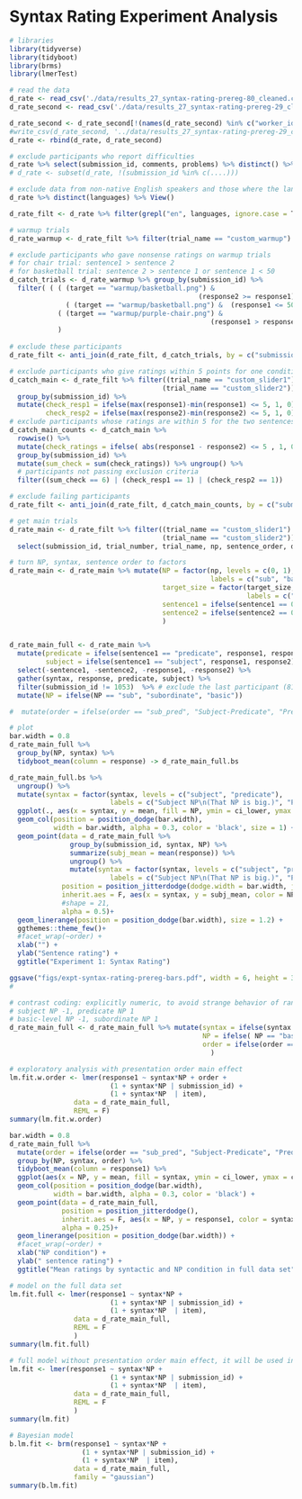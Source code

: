 # Syntax Rating Experiment Analysis

``` r
# libraries
library(tidyverse)
library(tidyboot)
library(brms)
library(lmerTest)
```

``` r
# read the data
d_rate <- read_csv('./data/results_27_syntax-rating-prereg-80_cleaned.csv')
d_rate_second <- read_csv('./data/results_27_syntax-rating-prereg-29_cleaned.csv')

d_rate_second <- d_rate_second[!(names(d_rate_second) %in% c("worker_id", "hit_id", "assignment_id"))]
#write_csv(d_rate_second, '../data/results_27_syntax-rating-prereg-29_cleaned.csv')
d_rate <- rbind(d_rate, d_rate_second)
```

``` r
# exclude participants who report difficulties 
d_rate %>% select(submission_id, comments, problems) %>% distinct() %>% View()
# d_rate <- subset(d_rate, !(submission_id %in% c(....)))

# exclude data from non-native English speakers and those where the language information is missing
d_rate %>% distinct(languages) %>% View()

d_rate_filt <- d_rate %>% filter(grepl("en", languages, ignore.case = T))
``` 

``` r
# warmup trials 
d_rate_warmup <- d_rate_filt %>% filter(trial_name == "custom_warmup")

# exclude participants who gave nonsense ratings on warmup trials 
# for chair trial: sentence1 > sentence 2
# for basketball trial: sentence 2 > sentence 1 or sentence 1 < 50
d_catch_trials <- d_rate_warmup %>% group_by(submission_id) %>%
  filter( ( ( (target == "warmup/basketball.png") & 
                                               (response2 >= response1)  ) | 
              ( (target == "warmup/basketball.png") &  (response1 <= 50) )  ) |
            ( (target == "warmup/purple-chair.png") & 
                                                  (response1 > response2 ) )
            ) 
            
# exclude these participants
d_rate_filt <- anti_join(d_rate_filt, d_catch_trials, by = c("submission_id"))

# exclude participants who give ratings within 5 points for one condition on every trial
d_catch_main <- d_rate_filt %>% filter((trial_name == "custom_slider1") |
                                      (trial_name == "custom_slider2")) %>%
  group_by(submission_id) %>% 
  mutate(check_resp1 = ifelse(max(response1)-min(response1) <= 5, 1, 0),
         check_resp2 = ifelse(max(response2)-min(response2) <= 5, 1, 0)) 
# exclude participants whose ratings are within 5 for the two sentences on every trial
d_catch_main_counts <- d_catch_main %>% 
  rowwise() %>% 
  mutate(check_ratings = ifelse( abs(response1 - response2) <= 5 , 1, 0 )) %>%
  group_by(submission_id) %>% 
  mutate(sum_check = sum(check_ratings)) %>% ungroup() %>%
  # participants not passing exclusion criteria
  filter((sum_check == 6) | (check_resp1 == 1) | (check_resp2 == 1))

# exclude failing participants 
d_rate_filt <- anti_join(d_rate_filt, d_catch_main_counts, by = c("submission_id"))
```

``` r
# get main trials
d_rate_main <- d_rate_filt %>% filter((trial_name == "custom_slider1") |
                                      (trial_name == "custom_slider2")) %>%
  select(submission_id, trial_number, trial_name, np, sentence_order, domain, item, target_size, sentence1, sentence2, response1, response2)

# turn NP, syntax, sentence order to factors 
d_rate_main <- d_rate_main %>% mutate(NP = factor(np, levels = c(0, 1),
                                                  labels = c("sub", "basic")),
                                      target_size = factor(target_size, levels = c(0, 1),
                                                           labels = c("small", "big")),
                                      sentence1 = ifelse(sentence1 == 0, "predicate", "subject"),
                                      sentence2 = ifelse(sentence2 == 0, "predicate", "subject")
                                      )


d_rate_main_full <- d_rate_main %>%
  mutate(predicate = ifelse(sentence1 == "predicate", response1, response2),
         subject = ifelse(sentence1 == "subject", response1, response2)) %>% 
  select(-sentence1, -sentence2, -response1, -response2) %>% 
  gather(syntax, response, predicate, subject) %>%
  filter(submission_id != 1053)  %>% # exclude the last participant (81)
  mutate(NP = ifelse(NP == "sub", "subordinate", "basic")) 

#  mutate(order = ifelse(order == "sub_pred", "Subject-Predicate", "Predicate-Subject")) %>%


```

``` r
# plot
bar.width = 0.8
d_rate_main_full %>%
  group_by(NP, syntax) %>% 
  tidyboot_mean(column = response) -> d_rate_main_full.bs

d_rate_main_full.bs %>%
  ungroup() %>%
  mutate(syntax = factor(syntax, levels = c("subject", "predicate"),
                         labels = c("Subject NP\n(That NP is big.)", "Predicate NP\n(That's a big NP.)"))) %>%
  ggplot(., aes(x = syntax, y = mean, fill = NP, ymin = ci_lower, ymax = ci_upper)) +
  geom_col(position = position_dodge(bar.width), 
           width = bar.width, alpha = 0.3, color = 'black', size = 1) +
  geom_point(data = d_rate_main_full %>% 
               group_by(submission_id, syntax, NP) %>%
               summarize(subj_mean = mean(response)) %>%
               ungroup() %>%
               mutate(syntax = factor(syntax, levels = c("subject", "predicate"),
                         labels = c("Subject NP\n(That NP is big.)", "Predicate NP\n(That's a big NP.)"))), 
             position = position_jitterdodge(dodge.width = bar.width, jitter.width = 0.1),
             inherit.aes = F, aes(x = syntax, y = subj_mean, color = NP, fill = NP),
             #shape = 21,
             alpha = 0.5)+
  geom_linerange(position = position_dodge(bar.width), size = 1.2) +
  ggthemes::theme_few()+
  #facet_wrap(~order) +
  xlab("") + 
  ylab("Sentence rating") +
  ggtitle("Experiment 1: Syntax Rating")

ggsave("figs/expt-syntax-rating-prereg-bars.pdf", width = 6, height = 3.5)
#
```

``` r
# contrast coding: explicitly numeric, to avoid strange behavior of random effects estimation
# subject NP -1, predicate NP 1
# basic-level NP -1, subordinate NP 1
d_rate_main_full <- d_rate_main_full %>% mutate(syntax = ifelse(syntax =="subject", -1, 1 ),
                                                NP = ifelse( NP == "basic", -1, 1   ),
                                                order = ifelse(order == "sub_pred", -1 , 1)
                                                  ) 
```

``` r
# exploratory analysis with presentation order main effect
lm.fit.w.order <- lmer(response1 ~ syntax*NP + order + 
                         (1 + syntax*NP | submission_id) + 
                         (1 + syntax*NP  | item),
                data = d_rate_main_full,
                REML = F)
summary(lm.fit.w.order)
```

``` r
bar.width = 0.8
d_rate_main_full %>%
  mutate(order = ifelse(order == "sub_pred", "Subject-Predicate", "Predicate-Subject")) %>%
  group_by(NP, syntax, order) %>% 
  tidyboot_mean(column = response1) %>% 
  ggplot(aes(x = NP, y = mean, fill = syntax, ymin = ci_lower, ymax = ci_upper)) +
  geom_col(position = position_dodge(bar.width), 
           width = bar.width, alpha = 0.3, color = 'black') +
  geom_point(data = d_rate_main_full, 
             position = position_jitterdodge(),
             inherit.aes = F, aes(x = NP, y = response1, color = syntax),
             alpha = 0.25)+
  geom_linerange(position = position_dodge(bar.width)) +
  #facet_wrap(~order) +
  xlab("NP condition") + 
  ylab(" sentence rating") +
  ggtitle("Mean ratings by syntactic and NP condition in full data set")
```

``` r
# model on the full data set
lm.fit.full <- lmer(response1 ~ syntax*NP + 
                         (1 + syntax*NP | submission_id) + 
                         (1 + syntax*NP  | item),
                data = d_rate_main_full,
                REML = F
                )
summary(lm.fit.full)
```


``` r
# full model without presentation order main effect, it will be used in case the order effect is not significant 
lm.fit <- lmer(response1 ~ syntax*NP + 
                         (1 + syntax*NP | submission_id) + 
                         (1 + syntax*NP  | item),
                data = d_rate_main_full,
                REML = F
                )
summary(lm.fit)
```

``` r
# Bayesian model 
b.lm.fit <- brm(response1 ~ syntax*NP + 
                  (1 + syntax*NP | submission_id) + 
                  (1 + syntax*NP  | item),
                data = d_rate_main_full,
                family = "gaussian")
summary(b.lm.fit)
```